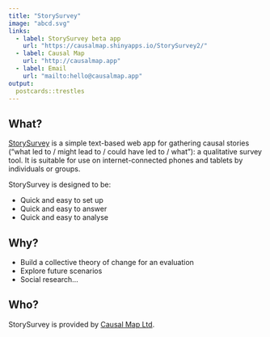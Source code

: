 ```yaml
---
title: "StorySurvey"
image: "abcd.svg"
links:
  - label: StorySurvey beta app
    url: "https://causalmap.shinyapps.io/StorySurvey2/"
  - label: Causal Map
    url: "http://causalmap.app"
  - label: Email
    url: "mailto:hello@causalmap.app"
output:
  postcards::trestles
---
```

 
## What?

[StorySurvey](https://causalmap.shinyapps.io/StorySurvey2/) is a simple text-based web app for gathering causal stories (“what led to / might lead to / could have led to / what”): a qualitative survey tool. It is suitable for use on internet-connected phones and tablets by individuals or groups. 


StorySurvey is designed to be:

- Quick and easy to set up
- Quick and easy to answer
- Quick and easy to analyse


## Why? 

- Build a collective theory of change for an evaluation
- Explore future scenarios
- Social research...

## Who?

StorySurvey is provided by [Causal Map Ltd](http://causalmap.app).
